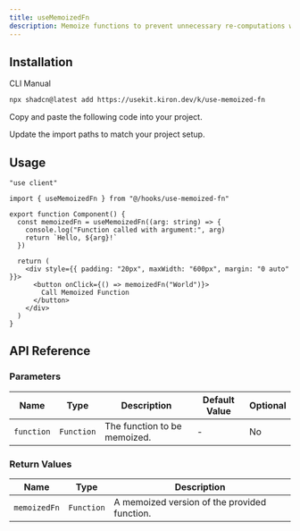 ```yaml
---
title: useMemoizedFn
description: Memoize functions to prevent unnecessary re-computations with the useMemoizedFn hook, providing a way to optimize performance in React components.
---
```


## Installation

<CodeTabs>

<TabsList>
  <TabsTrigger value="cli">CLI</TabsTrigger>
  <TabsTrigger value="manual">Manual</TabsTrigger>
</TabsList>

<TabsContent value="cli">

```bash
npx shadcn@latest add https://usekit.kiron.dev/k/use-memoized-fn
```

</TabsContent>

<TabsContent value="manual">

<Steps>

<Step>Copy and paste the following code into your project.</Step>

<ComponentSource name="use-memoized-fn" />

<Step>Update the import paths to match your project setup.</Step>

</Steps>

</TabsContent>

</CodeTabs>

## Usage

```tsx {3, 6-9}
"use client"

import { useMemoizedFn } from "@/hooks/use-memoized-fn"

export function Component() {
  const memoizedFn = useMemoizedFn((arg: string) => {
    console.log("Function called with argument:", arg)
    return `Hello, ${arg}!`
  })

  return (
    <div style={{ padding: "20px", maxWidth: "600px", margin: "0 auto" }}>
      <button onClick={() => memoizedFn("World")}>
        Call Memoized Function
      </button>
    </div>
  )
}
```

## API Reference

### Parameters

| Name       | Type       | Description                  | Default Value | Optional |
| ---------- | ---------- | ---------------------------- | ------------- | -------- |
| `function` | `Function` | The function to be memoized. | -             | No       |

### Return Values

| Name         | Type       | Description                                  |
| ------------ | ---------- | -------------------------------------------- |
| `memoizedFn` | `Function` | A memoized version of the provided function. |
